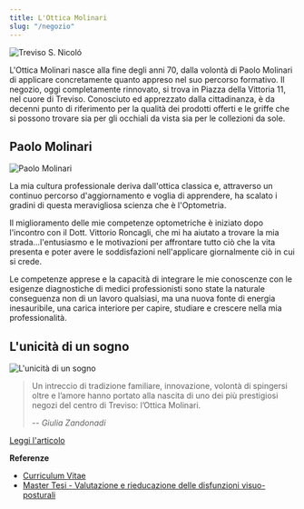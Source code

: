 ```yaml
---
title: L'Ottica Molinari
slug: "/negozio"
---
```


![Treviso S. Nicoló](./images/treviso-s.nicolo.jpg)

L'Ottica Molinari nasce alla fine degli anni 70, dalla volontà di Paolo Molinari di applicare concretamente quanto appreso nel suo percorso formativo. Il negozio, oggi completamente rinnovato, si trova in Piazza della Vittoria 11, nel cuore di Treviso. Conosciuto ed apprezzato dalla cittadinanza, è da decenni punto di riferimento per la qualità dei prodotti offerti e le griffe che si possono trovare sia per gli occhiali da vista sia per le collezioni da sole.

## Paolo Molinari

![Paolo Molinari](./images/paolo-molinari.jpg)

La mia cultura professionale deriva dall'ottica classica e, attraverso un continuo percorso d'aggiornamento e voglia di apprendere, ha scalato i gradini di questa meravigliosa scienza che è l'Optometria.

Il miglioramento delle mie competenze optometriche è iniziato dopo l'incontro con il Dott. Vittorio Roncagli, che mi ha aiutato a trovare la mia strada...l'entusiasmo e le motivazioni per affrontare tutto ciò che la vita presenta e poter avere le soddisfazioni nell'applicare giornalmente ciò in cui si crede.

Le competenze apprese e la capacità di integrare le mie conoscenze con le esigenze diagnostiche di medici professionisti sono state la naturale conseguenza non di un lavoro qualsiasi, ma una nuova fonte di energia inesauribile, una carica interiore per capire, studiare e crescere nella mia professionalità.

## L'unicità di un sogno

![L'unicità di un sogno](./images/unicita-di-un-sogno.png)

> Un intreccio di tradizione familiare, innovazione, volontà di spingersi oltre e l’amore hanno portato alla nascita di uno dei più prestigiosi negozi del centro di Treviso: l’Ottica Molinari.
>
> -- <cite>Giulia Zandonadi</cite>

[Leggi l'articolo](/downloads/Ottical-Molinari_L-unicita-di-un-sogno.pdf)

**Referenze**

- [Curriculum Vitae](/downloads/Paolo_Molinari_Curriculum_Vitae.pdf)
- [Master Tesi - Valutazione e rieducazione delle disfunzioni visuo-posturali](/downloads/Tesi_Paolo_Master_Roma_La_Sapienza.pdf)
